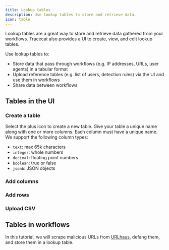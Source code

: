 ```yaml
---
title: Lookup tables
description: Use lookup tables to store and retrieve data.
icon: table
---
```



Lookup tables are a great way to store and retrieve data gathered from your workflows.
Tracecat also provides a UI to create, view, and edit lookup tables.

Use lookup tables to:

- Store data that pass through workflows (e.g. IP addresses, URLs, user agents) in a tabular format
- Upload reference tables (e.g. list of users, detection rules) via the UI and use them in workflows
- Share data between workflows

## Tables in the UI

### Create a table

Select the plus icon to create a new table.
Give your table a unique name along with one or more columns.
Each column must have a unique name. We support the following column types:

- `text`: max 65k characters
- `integer`: whole numbers
- `decimal`: floating point numbers
- `boolean`: true or false
- `jsonb`: JSON objects

### Add columns

### Add rows

### Upload CSV

## Tables in workflows

In this tutorial, we will scrape malicious URLs from [URLhaus](https://urlhaus.abuse.ch/), defang them, and store them in a lookup table.
